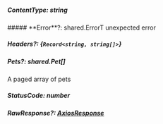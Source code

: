 
##### **ContentType**: string

<Collapsible>
    ##### **Error**?: shared.ErrorT
    unexpected error
    <Collapsible.Break/>
    <ErrorT/>
</Collapsible>

##### **Headers**?: {`Record<string, string[]>`}

##### **Pets**?: shared.Pet[]

A paged array of pets

##### **StatusCode**: number

##### **RawResponse**?: [AxiosResponse](https://axios-http.com/docs/res_schema)

